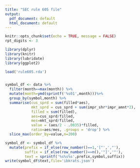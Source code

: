 ```yaml
---
title: "SEC rule 605 file"
output:
  pdf_document: default
  html_document: default
---
```


```r
knitr::opts_chunk$set(echo = TRUE, message = FALSE)
rpt_digits <- 3
```

```r
library(dplyr)
library(knitr)
library(lubridate)
library(ggplot2)

load('rule605.rda')


symbol_df <- data %>% 
  filter(month==max(month)) %>%
  mutate(month=ymd(sprintf('%s01',month)))%>%
  group_by(symbol,month) %>%
  summarise(cus_sprd = sum(filled*aes),
            mkt_sprd = cus_sprd + sum(impr_shr*impr_amnt*2),
            filled = sum(filled),
            aes=cus_sprd/filled,
            mes=mkt_sprd/filled, 
            value = (aes/2 - .0035)*filled,
            ratio=aes/mes, .groups = 'drop') %>%
  slice_max(order_by=value,n=200) 

symbol_df <- symbol_df %>% 
  mutate(prefix = if_else(row_number()==1,'["',',"'),
         suffix = if_else(row_number()==n(),'"]','"'),
         text = sprintf('%s%s%s',prefix,symbol,suffix))
write(symbol_df$text,file='ibkrats.json')
```
